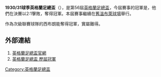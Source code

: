'''1930/31球季英格蘭足總盃'''（{{lang-en|FA Cup}}），是第56屆[[英格蘭足總盃|英格蘭足總盃]]，今屆賽事的冠軍是{{fc|西布朗}}，他們在決賽以2:1擊敗{{fc|伯明翰}}，奪得冠軍。本屆賽事繼續在[[舊溫布萊球場|舊溫布萊球場]]舉行。

作為次級聯賽球隊的西布朗能奪得冠軍，實屬難得。

==外部連結==
#[http://www.thefa.com/thefacup 英格蘭足總盃官網]{{Webarchive|url=https://wayback.archive-it.org/all/20120424194609/http://www.thefa.com/TheFACup |date=2012-04-24 }}
#[http://www.worldfootball.net/winner/eng-fa-cup/ 英格蘭足總盃 歷屆冠軍]{{Wayback|url=http://www.worldfootball.net/winner/eng-fa-cup/ |date=20190102002248 }}

{{英格兰足总杯}}

[[Category:英格蘭足總盃|Category:英格蘭足總盃]]


{{soccer-stub}}